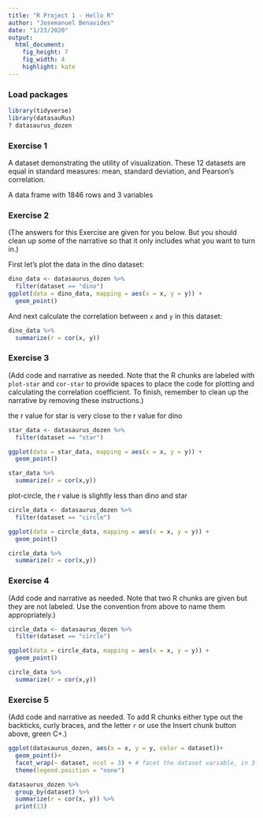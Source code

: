 ```yaml
---
title: "R Project 1 - Hello R"
author: "Josemanuel Benavides"
date: "1/23/2020"
output: 
  html_document: 
    fig_height: 7
    fig_width: 4
    highlight: kate
---
```


### Load packages

```r
library(tidyverse) 
library(datasauRus)
? datasaurus_dozen
```


### Exercise 1

A dataset demonstrating the utility of visualization. These 12 datasets are equal in standard measures: mean, standard deviation, and Pearson's correlation.

A data frame with 1846 rows and 3 variables


### Exercise 2

(The answers for this Exercise are given for you below. But you should clean up some of the narrative so that it only includes what you want to turn in.)

First let's plot the data in the dino dataset:

```r
dino_data <- datasaurus_dozen %>%
  filter(dataset == "dino")
ggplot(data = dino_data, mapping = aes(x = x, y = y)) +
  geom_point()
```

And next calculate the correlation between `x` and `y` in this dataset:

```r
dino_data %>%
  summarize(r = cor(x, y))
```

### Exercise 3

(Add code and narrative as needed. Note that the R chunks are labeled with `plot-star` and `cor-star` to provide spaces to place the code for plotting and calculating the correlation coefficient. To finish, remember to clean up the narrative by removing these instructions.)

the r value for star is very close to the r value for dino

```r
star_data <- datasaurus_dozen %>%
  filter(dataset == "star")

ggplot(data = star_data, mapping = aes(x = x, y = y)) +
  geom_point()

star_data %>% 
  summarize(r = cor(x,y))
```
plot-circle, the r value is slightly less than dino and star
```r

circle_data <- datasaurus_dozen %>%
  filter(dataset == "circle")

ggplot(data = circle_data, mapping = aes(x = x, y = y)) +
  geom_point()

circle_data %>% 
  summarize(r = cor(x,y))

```

### Exercise 4

(Add code and narrative as needed. Note that two R chunks are given but they are not labeled. Use the convention from above to name them appropriately.)

```r
circle_data <- datasaurus_dozen %>%
  filter(dataset == "circle")

ggplot(data = circle_data, mapping = aes(x = x, y = y)) +
  geom_point()

circle_data %>% 
  summarize(r = cor(x,y))

```
### Exercise 5

(Add code and narrative as needed. To add R chunks either type out the backticks, curly braces, and the letter `r` or use the Insert chunk button above, green C+.)
```r
ggplot(datasaurus_dozen, aes(x = x, y = y, color = dataset))+
  geom_point()+
  facet_wrap(~ dataset, ncol = 3) + # facet the dataset variable, in 3 cols
  theme(legend.position = "none")

datasaurus_dozen %>%
  group_by(dataset) %>%
  summarize(r = cor(x, y)) %>%
  print(13)

```





